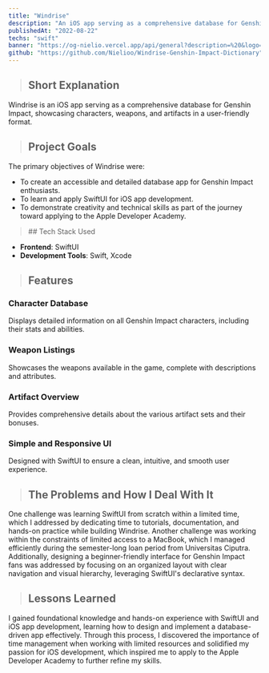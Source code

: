 ```yaml
---
title: "Windrise"
description: "An iOS app serving as a comprehensive database for Genshin Impact, showcasing characters, weapons, and artifacts in a user-friendly format."
publishedAt: "2022-08-22"
techs: "swift"
banner: "https://og-nielio.vercel.app/api/general?description=%20&logo=https%3A%2F%2Fog-nielio.vercel.app%2Fimages%2Flogo.png&logoWidth=150&siteName=Windrise&theme=dark"
github: "https://github.com/Nielioo/Windrise-Genshin-Impact-Dictionary"
---
```


> ## Short Explanation

Windrise is an iOS app serving as a comprehensive database for Genshin Impact, showcasing characters, 
weapons, and artifacts in a user-friendly format.

> ## Project Goals

The primary objectives of Windrise were:

- To create an accessible and detailed database app for Genshin Impact enthusiasts.
- To learn and apply SwiftUI for iOS app development.
- To demonstrate creativity and technical skills as part of the journey toward applying to the Apple Developer Academy.

<blockquote className="with-icons">
   ## Tech Stack Used
   <div className="not-prose mt-2">
      <TechIcons techs={["swift"]} />
   </div>
</blockquote>

- **Frontend**: SwiftUI
- **Development Tools**: Swift, Xcode

> ## Features

### Character Database

Displays detailed information on all Genshin Impact characters, including their stats and abilities.

### Weapon Listings

Showcases the weapons available in the game, complete with descriptions and attributes.

### Artifact Overview

Provides comprehensive details about the various artifact sets and their bonuses.

### Simple and Responsive UI

Designed with SwiftUI to ensure a clean, intuitive, and smooth user experience.

> ## The Problems and How I Deal With It

One challenge was learning SwiftUI from scratch within a limited time, which I addressed by 
dedicating time to tutorials, documentation, and hands-on practice while building Windrise. Another 
challenge was working within the constraints of limited access to a MacBook, which I managed efficiently 
during the semester-long loan period from Universitas Ciputra. Additionally, designing a beginner-friendly 
interface for Genshin Impact fans was addressed by focusing on an organized layout with clear navigation and 
visual hierarchy, leveraging SwiftUI's declarative syntax.

> ## Lessons Learned

I gained foundational knowledge and hands-on experience with SwiftUI and iOS app development, learning 
how to design and implement a database-driven app effectively. Through this process, I discovered the importance 
of time management when working with limited resources and solidified my passion for iOS development, which inspired 
me to apply to the Apple Developer Academy to further refine my skills.

